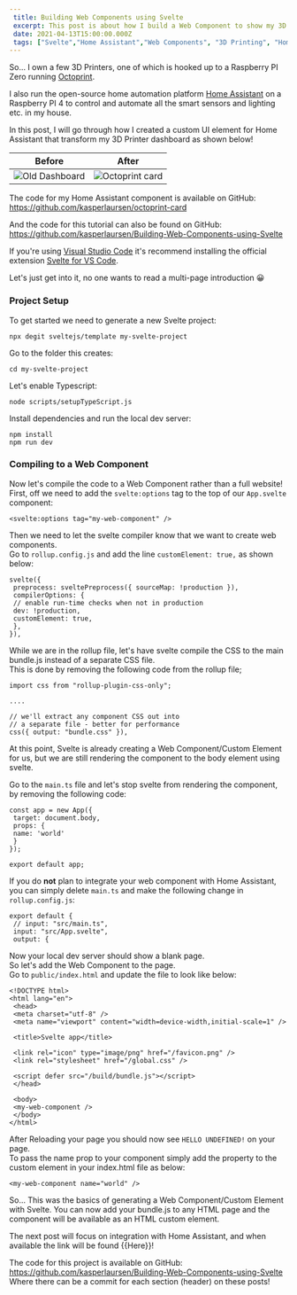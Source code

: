 ```yaml
---
 title: Building Web Components using Svelte
 excerpt: This post is about how I build a Web Component to show my 3D Printer stats in my Home Automation dashboard.
 date: 2021-04-13T15:00:00.000Z
 tags: ["Svelte","Home Assistant","Web Components", "3D Printing", "Home Automation"]
---
```


So... I own a few 3D Printers, one of which is hooked up to a Raspberry PI Zero running [Octoprint](https://github.com/OctoPrint/OctoPrint).

I also run the open-source home automation platform [Home Assistant](https://www.home-assistant.io/) on a Raspberry PI 4 to control and automate all the smart sensors and lighting etc. in my house.

In this post, I will go through how I created a custom UI element for Home Assistant that transform my 3D Printer dashboard as shown below!

| Before                                                                                                                 | After                                                                                                                   |
| ---------------------------------------------------------------------------------------------------------------------- | ----------------------------------------------------------------------------------------------------------------------- |
| ![Old Dashboard](https://user-images.githubusercontent.com/8472619/114595424-aad05080-9c8e-11eb-9f25-455ed8be0def.png) | ![Octoprint card](https://user-images.githubusercontent.com/8472619/114276747-50ce5180-9a28-11eb-99d5-2f921a8aba67.png) |

The code for my Home Assistant component is available on GitHub: https://github.com/kasperlaursen/octoprint-card

And the code for this tutorial can also be found on GitHub: https://github.com/kasperlaursen/Building-Web-Components-using-Svelte

If you're using [Visual Studio Code](https://code.visualstudio.com/) it's recommend installing the official extension [Svelte for VS Code](https://marketplace.visualstudio.com/items?itemName=svelte.svelte-vscode).

Let's just get into it, no one wants to read a multi-page introduction 😀

### Project Setup

To get started we need to generate a new Svelte project:

```
npx degit sveltejs/template my-svelte-project
```

Go to the folder this creates:

```
cd my-svelte-project
```

Let's enable Typescript:

```
node scripts/setupTypeScript.js
```

Install dependencies and run the local dev server:

```
npm install
npm run dev
```

### Compiling to a Web Component

Now let's compile the code to a Web Component rather than a full website!  
First, off we need to add the `svelte:options` tag to the top of our `App.svelte` component:

```
<svelte:options tag="my-web-component" />
```

Then we need to let the svelte compiler know that we want to create web components.  
Go to `rollup.config.js` and add the line `customElement: true,` as shown below:

```diffs
svelte({
 preprocess: sveltePreprocess({ sourceMap: !production }),
 compilerOptions: {
 // enable run-time checks when not in production
 dev: !production,
 customElement: true,
 },
}),

```

While we are in the rollup file, let's have svelte compile the CSS to the main bundle.js instead of a separate CSS file.  
This is done by removing the following code from the rollup file;

```
import css from "rollup-plugin-css-only";

....

// we'll extract any component CSS out into
// a separate file - better for performance
css({ output: "bundle.css" }),

```

At this point, Svelte is already creating a Web Component/Custom Element for us, but we are still rendering the component to the body element using svelte.

Go to the `main.ts` file and let's stop svelte from rendering the component, by removing the following code:

```
const app = new App({
 target: document.body,
 props: {
 name: 'world'
 }
});

export default app;
```

If you do **not** plan to integrate your web component with Home Assistant, you can simply delete `main.ts` and make the following change in `rollup.config.js`:

```
export default {
 // input: "src/main.ts",
 input: "src/App.svelte",
 output: {
```

Now your local dev server should show a blank page.  
So let's add the Web Component to the page.  
Go to `public/index.html` and update the file to look like below:

```
<!DOCTYPE html>
<html lang="en">
 <head>
 <meta charset="utf-8" />
 <meta name="viewport" content="width=device-width,initial-scale=1" />

 <title>Svelte app</title>

 <link rel="icon" type="image/png" href="/favicon.png" />
 <link rel="stylesheet" href="/global.css" />

 <script defer src="/build/bundle.js"></script>
 </head>

 <body>
 <my-web-component />
 </body>
</html>

```

After Reloading your page you should now see `HELLO UNDEFINED!` on your page.  
To pass the name prop to your component simply add the property to the custom element in your index.html file as below:

```
<my-web-component name="world" />
```

So... This was the basics of generating a Web Component/Custom Element with Svelte. You can now add your bundle.js to any HTML page and the component will be available as an HTML custom element.

The next post will focus on integration with Home Assistant, and when available the link will be found {{Here}}!

The code for this project is available on GitHub: https://github.com/kasperlaursen/Building-Web-Components-using-Svelte  
Where there can be a commit for each section (header) on these posts!
